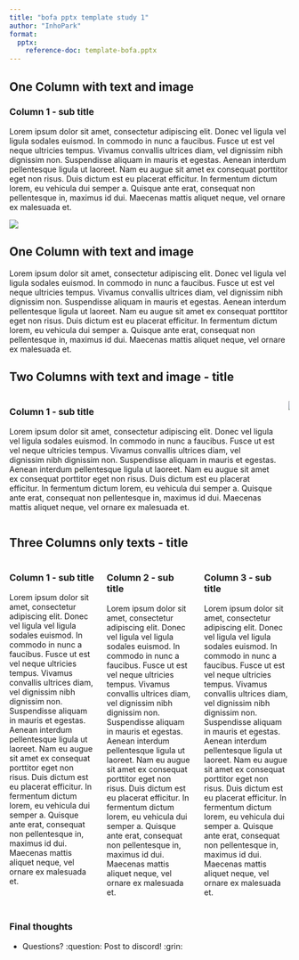 ```yaml
---
title: "bofa pptx template study 1"
author: "InhoPark"
format:
  pptx:
    reference-doc: template-bofa.pptx
---
```


## One Column with text and image
### Column 1 - sub title
Lorem ipsum dolor sit amet, consectetur adipiscing elit. Donec vel ligula vel ligula sodales euismod. In commodo in nunc a faucibus. Fusce ut est vel neque ultricies tempus. Vivamus convallis ultrices diam, vel dignissim nibh dignissim non. Suspendisse aliquam in mauris et egestas. Aenean interdum pellentesque ligula ut laoreet. Nam eu augue sit amet ex consequat porttitor eget non risus. Duis dictum est eu placerat efficitur. In fermentum dictum lorem, eu vehicula dui semper a. Quisque ante erat, consequat non pellentesque in, maximus id dui. Maecenas mattis aliquet neque, vel ornare ex malesuada et.

![](student-pictures-example.png)

## One Column with text and image

Lorem ipsum dolor sit amet, consectetur adipiscing elit. Donec vel ligula vel ligula sodales euismod. In commodo in nunc a faucibus. Fusce ut est vel neque ultricies tempus. Vivamus convallis ultrices diam, vel dignissim nibh dignissim non. Suspendisse aliquam in mauris et egestas. Aenean interdum pellentesque ligula ut laoreet. Nam eu augue sit amet ex consequat porttitor eget non risus. Duis dictum est eu placerat efficitur. In fermentum dictum lorem, eu vehicula dui semper a. Quisque ante erat, consequat non pellentesque in, maximus id dui. Maecenas mattis aliquet neque, vel ornare ex malesuada et.

## Two Columns with text and image - title
::::{.columns}

:::{.column}
### Column 1 - sub title

Lorem ipsum dolor sit amet, consectetur adipiscing elit. Donec vel ligula vel ligula sodales euismod. In commodo in nunc a faucibus. Fusce ut est vel neque ultricies tempus. Vivamus convallis ultrices diam, vel dignissim nibh dignissim non. Suspendisse aliquam in mauris et egestas. Aenean interdum pellentesque ligula ut laoreet. Nam eu augue sit amet ex consequat porttitor eget non risus. Duis dictum est eu placerat efficitur. In fermentum dictum lorem, eu vehicula dui semper a. Quisque ante erat, consequat non pellentesque in, maximus id dui. Maecenas mattis aliquet neque, vel ornare ex malesuada et.
:::

:::{.column}

![](student-pictures-example.png)
:::

::::

## Three Columns only texts - title
::::{.columns}

:::{.column}
### Column 1 - sub title
Lorem ipsum dolor sit amet, consectetur adipiscing elit. Donec vel ligula vel ligula sodales euismod. In commodo in nunc a faucibus. Fusce ut est vel neque ultricies tempus. Vivamus convallis ultrices diam, vel dignissim nibh dignissim non. Suspendisse aliquam in mauris et egestas. Aenean interdum pellentesque ligula ut laoreet. Nam eu augue sit amet ex consequat porttitor eget non risus. Duis dictum est eu placerat efficitur. In fermentum dictum lorem, eu vehicula dui semper a. Quisque ante erat, consequat non pellentesque in, maximus id dui. Maecenas mattis aliquet neque, vel ornare ex malesuada et.
:::

:::{.column}
### Column 2 - sub title
Lorem ipsum dolor sit amet, consectetur adipiscing elit. Donec vel ligula vel ligula sodales euismod. In commodo in nunc a faucibus. Fusce ut est vel neque ultricies tempus. Vivamus convallis ultrices diam, vel dignissim nibh dignissim non. Suspendisse aliquam in mauris et egestas. Aenean interdum pellentesque ligula ut laoreet. Nam eu augue sit amet ex consequat porttitor eget non risus. Duis dictum est eu placerat efficitur. In fermentum dictum lorem, eu vehicula dui semper a. Quisque ante erat, consequat non pellentesque in, maximus id dui. Maecenas mattis aliquet neque, vel ornare ex malesuada et.
:::

:::{.column}
### Column 3 - sub title
Lorem ipsum dolor sit amet, consectetur adipiscing elit. Donec vel ligula vel ligula sodales euismod. In commodo in nunc a faucibus. Fusce ut est vel neque ultricies tempus. Vivamus convallis ultrices diam, vel dignissim nibh dignissim non. Suspendisse aliquam in mauris et egestas. Aenean interdum pellentesque ligula ut laoreet. Nam eu augue sit amet ex consequat porttitor eget non risus. Duis dictum est eu placerat efficitur. In fermentum dictum lorem, eu vehicula dui semper a. Quisque ante erat, consequat non pellentesque in, maximus id dui. Maecenas mattis aliquet neque, vel ornare ex malesuada et.
:::

::::

## {background-color="black"}

### Final thoughts

- Questions? :question:    Post to discord! :grin:
